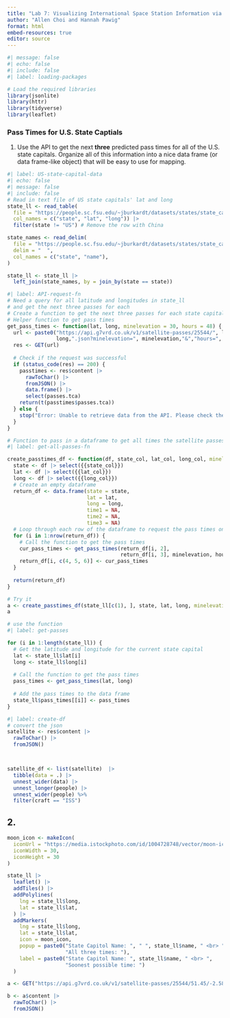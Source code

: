 ```yaml
---
title: "Lab 7: Visualizing International Space Station Information via APIs"
author: "Allen Choi and Hannah Pawig"
format: html
embed-resources: true
editor: source
---
```



```r
#| message: false
#| echo: false
#| include: false
#| label: loading-packages

# Load the required libraries
library(jsonlite)
library(httr)
library(tidyverse)
library(leaflet)
```



### Pass Times for U.S. State Captials

1. Use the API to get the next **three** predicted pass times for all of the 
U.S. state capitals. Organize all of this information into a nice data frame (or
data frame-like object) that will be easy to use for mapping.


```r
#| label: US-state-capital-data
#| echo: false
#| message: false
#| include: false
# Read in text file of US state capitals' lat and long
state_ll <- read_table(
  file = "https://people.sc.fsu.edu/~jburkardt/datasets/states/state_capitals_ll.txt",
  col_names = c("state", "lat", "long")) |> 
  filter(state != "US") # Remove the row with China 

state_names <- read_delim(
  file = "https://people.sc.fsu.edu/~jburkardt/datasets/states/state_capitals_name.txt",
  delim = "  ",
  col_names = c("state", "name"),
)

state_ll <- state_ll |> 
  left_join(state_names, by = join_by(state == state))
```

```r
#| label: API-request-fn
# Need a query for all latitude and longitudes in state_ll
# and get the next three passes for each
# Create a function to get the next three passes for each state capital in state_ll
# Helper function to get pass times
get_pass_times <- function(lat, long, minelevation = 30, hours = 48) {
  url <- paste0("https://api.g7vrd.co.uk/v1/satellite-passes/25544/", lat,"/",
                long,".json?minelevation=", minelevation,"&","hours=", hours)
  res <- GET(url)
  
  # Check if the request was successful
  if (status_code(res) == 200) {
    passtimes <- res$content |>
      rawToChar() |>
      fromJSON() |>
      data.frame() |>
      select(passes.tca)
    return(t(passtimes$passes.tca))
  } else {
    stop("Error: Unable to retrieve data from the API. Please check the URL or parameters.")
  }
}

```

```r
# Function to pass in a dataframe to get all times the satellite passes
#| label: get-all-passes-fn

create_passtimes_df <- function(df, state_col, lat_col, long_col, minelevation = 70, hours = 12) {
  state <- df |> select({{state_col}})
  lat <- df |> select({{lat_col}})
  long <- df |> select({{long_col}})
  # Create an empty dataframe
  return_df <- data.frame(state = state,
                          lat = lat,
                          long = long,
                          time1 = NA,
                          time2 = NA,
                          time3 = NA)
  # Loop through each row of the dataframe to request the pass times one row at a time
  for (i in 1:nrow(return_df)) {
    # Call the function to get the pass times
    cur_pass_times <- get_pass_times(return_df[i, 2],
                                     return_df[i, 3], minelevation, hours)
    return_df[i, c(4, 5, 6)] <- cur_pass_times
  }
  
  return(return_df)
}

```


```r
# Try it
a <- create_passtimes_df(state_ll[c(1), ], state, lat, long, minelevation = 30, hours = 48)
a
```


```r
# use the function
#| label: get-passes

for (i in 1:length(state_ll)) {
  # Get the latitude and longitude for the current state capital
  lat <- state_ll$lat[i]
  long <- state_ll$long[i]
  
  # Call the function to get the pass times
  pass_times <- get_pass_times(lat, long)
  
  # Add the pass times to the data frame
  state_ll$pass_times[[i]] <- pass_times
}
```



```r
#| label: create-df
# convert the json
satellite <- res$content |> 
  rawToChar() |> 
  fromJSON()



satellite_df <- list(satellite)  |> 
  tibble(data = .) |> 
  unnest_wider(data) |> 
  unnest_longer(people) |> 
  unnest_wider(people) %>% 
  filter(craft == "ISS")

```



## 2.

```r
moon_icon <- makeIcon(
  iconUrl = "https://media.istockphoto.com/id/1004728748/vector/moon-icon-flat-design.jpg?s=1024x1024&w=is&k=20&c=fYH6eM0A_xymXZ_ZdQ19AHhBPwsQyh4Cz8EMKjYaIlk=",
  iconWidth = 30,
  iconHeight = 30
)

state_ll |> 
  leaflet() |> 
  addTiles() |> 
  addPolylines(
    lng = state_ll$long,
    lat = state_ll$lat,
  ) |> 
  addMarkers(
    lng = state_ll$long,
    lat = state_ll$lat,
    icon = moon_icon,
    popup = paste0("State Capitol Name: ", " ", state_ll$name, " <br> ",
                   "All three times: "),
    label = paste0("State Capitol Name: ", state_ll$name, " <br> ",
                   "Soonest possible time: ")
  )


```
```r
a <- GET("https://api.g7vrd.co.uk/v1/satellite-passes/25544/51.45/-2.5833.json?minelevation=70&hours=12")

b <- a$content |> 
  rawToChar() |> 
  fromJSON()
```


